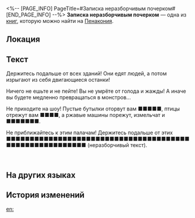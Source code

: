 <%-- [PAGE_INFO]
PageTitle=#Записка неразборчивым почерком#
[END_PAGE_INFO] --%>
{{Дополнить}}
{{Книга Инфобокс
|id           = 332
|Название     = 
|Изображение  = Предмет Журнал Пенакония.png
|Мир          = Пенакония
|Томов        = 1
|Автор        = <!--нужно добавить-->
|Описание     = Записка, обнаруженная в углу отеля в Мире грёз. Её содержание невозможно понять, но оно пробирает до костей.
|Том1         = {{tx}}
|Источник1    = {{tx|Отсутствует источник}}
|Персонажи    = 
|Фракции      = 
}}
'''Записка неразборчивым почерком''' — одна из [[Книги|книг]], которую можно найти на [[Пенакония]].

==Локация==
{{Отметка карты|<!--название карты-->|<!--id отметки-->}}

==Текст==
Держитесь подальше от всех зданий! Они едят людей, а потом изрыгают из себя двигающиеся останки!

Ничего не ешьте и не пейте! Вы не умрёте от голода и жажды! А иначе вы будете медленно превращаться в монстров...

Не приходите на шоу! Пустые бутылки оторвут вам ■■■■■, птицы отрежут вам ■■■■, а ржавые машины порежут, измельчат и ■■■■■■■.

Не приближайтесь к этим палачам! Держитесь подальше от этих ■■■■■■■■■■■■■■■■■■■■■■■■■■■■■■■■■■■■■■■■■■■■■■■■■■■■■■■■ (неразборчивый текст).


<br />{{Размер|36|{{Цвет|Огненный|УНИЧТОЖИТЬ ТРУППУ «СЛАДКИЕ ГРЁЗЫ»! }}Они - чудовища! Злобные прислужники Семьи!}}

==На других языках==
{{На других языках
|en   = A Scrawled Note
|zhs  = 字迹潦草的纸条
|zht  = 字跡潦草的紙條
|ja   = 汚い字で書かれたメモ
|ko   = 휘갈겨 쓴 쪽지
|es   = Nota con garabatos
|fr   = Note griffonnée
|ru   = Записка неразборчивым почерком
|th   = กระดาษโน้ตที่เขียนด้วยลายมือที่ยุ่งเหยิง
|vi   = Giấy Ghi Chú Với Nét Chữ Nguệch Ngoạc
|de   = Eine gekritzelte Notiz
|id   = Catatan yang Tulisannya Berantakan
|pt   = Um Bilhete Rabiscado
}}

==История изменений==
{{История изменений|3.5}}

[[en:]]